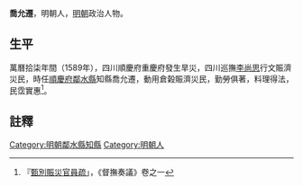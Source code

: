 {{明清人物信息框
| 姓名 = 喬允遷
| 原名 = 
| 圖片名稱=  
| 圖片大小 = 220px
| 圖片說明 =  
| 最高職務 = [[四川|四川]][[鄰水縣知縣|鄰水縣知縣]]
| 國家 = 大明
| 爵位 =
| 籍貫 =  不詳
| 族裔 =  
| 旗籍 =  
| 字號 =  
| 諡號 = 
| 出生日期 = 生年不詳
| 出生地點 =
| 逝世日期 = 卒年不詳
| 逝世地點 = 
| 墓葬 = 
| 配偶 =  
| 親屬 =   
| 出身 = 
* 不詳
| 經歷 = 
| 著作 =  
}}
'''喬允遷'''{{BD|？||？||}}，明朝人，[[明朝|明朝]]政治人物。

== 生平 ==
萬曆拾柒年間（1589年），四川順慶府重慶府發生旱災，四川巡撫[[李尚思|李尚思]]行文賑濟災民，時任[[順慶府|順慶府]][[鄰水縣|鄰水縣]]知縣喬允遷，動用倉榖賑濟災民，勤勞俱著，料理得法，民霑實惠<ref>『[[s:司寇晋峯李公撫蜀奏議（督撫奏議）#甄別賑災官員疏|甄別賑災官員疏]]」，《督撫奏議》卷之一</ref>。

==註釋==
{{reflist}}
{{明朝人物小作品}}
{{鄰水縣知縣}}
[[Category:明朝鄰水縣知縣|Category:明朝鄰水縣知縣]]
[[Category:明朝人|Category:明朝人]]